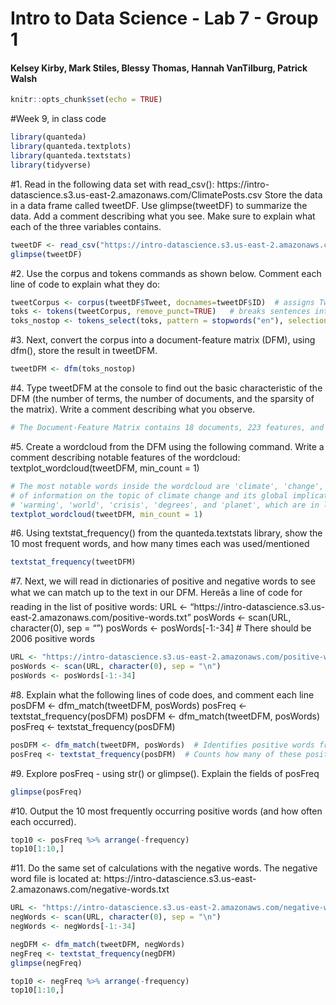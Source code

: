 # Intro to Data Science - Lab 7 - Group 1
#### Kelsey Kirby, Mark Stiles, Blessy Thomas, Hannah VanTilburg, Patrick Walsh

```{r setup, include=FALSE}
knitr::opts_chunk$set(echo = TRUE)
```

#Week 9, in class code
```{r}
library(quanteda)
library(quanteda.textplots)
library(quanteda.textstats)
library(tidyverse)
```

#1. Read in the following data set with read_csv(): https://intro-datascience.s3.us-east-2.amazonaws.com/ClimatePosts.csv Store the data in a data frame called tweetDF. Use glimpse(tweetDF) to summarize the data. Add a comment describing what you see. Make sure to explain what each of the three variables contains. 
```{r}
tweetDF <- read_csv("https://intro-datascience.s3.us-east-2.amazonaws.com/ClimatePosts.csv")
glimpse(tweetDF)
```

 
#2. Use the corpus and tokens commands as shown below. Comment each line of code to explain what they do: 
```{r}
tweetCorpus <- corpus(tweetDF$Tweet, docnames=tweetDF$ID)  # assigns Tweet text data into a list
toks <- tokens(tweetCorpus, remove_punct=TRUE)   # breaks sentences into tokens, removes punctuation
toks_nostop <- tokens_select(toks, pattern = stopwords("en"), selection = "remove")   # removes stopwords
```

#3. Next, convert the corpus into a document-feature matrix (DFM), using dfm(), store the result in tweetDFM. 
```{r}
tweetDFM <- dfm(toks_nostop)
```

#4. Type tweetDFM at the console to find out the basic characteristic of the DFM (the number of terms, the number of documents, and the sparsity of the matrix). Write a comment describing what you observe. 
```{r}
# The Document-Feature Matrix contains 18 documents, 223 features, and 0 docvars. The features are 93.2% sparse.
```
  

#5. Create a wordcloud from the DFM using the following command. Write a comment describing notable features of the wordcloud: textplot_wordcloud(tweetDFM, min_count = 1) 
```{r}
# The most notable words inside the wordcloud are 'climate', 'change', and 'global', which suggests that this corpus contains a lot
# of information on the topic of climate change and its global implications. The second tier of words inside the wordcloud include 'water',
# 'warming', 'world', 'crisis', 'degrees', and 'planet', which are in line with the main topic.
textplot_wordcloud(tweetDFM, min_count = 1)
```


#6. Using textstat_frequency() from the quanteda.textstats library, show the 10 most frequent words, and how many times each was used/mentioned
```{r}
textstat_frequency(tweetDFM)
```


#7. Next, we will read in dictionaries of positive and negative words to see what we can match up to the text in our DFM. Hereâs a line of code for reading in the list of positive words: 
URL <- "https://intro-datascience.s3.us-east-2.amazonaws.com/positive-words.txt" 
posWords <- scan(URL, character(0), sep = "\n") 
posWords <- posWords[-1:-34] # There should be 2006 positive words 
```{r}
URL <- "https://intro-datascience.s3.us-east-2.amazonaws.com/positive-words.txt" 
posWords <- scan(URL, character(0), sep = "\n") 
posWords <- posWords[-1:-34]
```

#8. Explain what the following lines of code does, and comment each line posDFM <- dfm_match(tweetDFM, posWords) posFreq <- textstat_frequency(posDFM) 
posDFM <- dfm_match(tweetDFM, posWords) 
posFreq <- textstat_frequency(posDFM)
```{r}
posDFM <- dfm_match(tweetDFM, posWords)  # Identifies positive words from the posDFM object inside the tweetDFM object along with their index
posFreq <- textstat_frequency(posDFM)  # Counts how many of these positive words are found in the tweetDFM object
```

#9. Explore posFreq - using str() or glimpse(). Explain the fields of posFreq 
```{r}
glimpse(posFreq)
```


#10. Output the 10 most frequently occurring positive words (and how often each occurred). 
```{r}
top10 <- posFreq %>% arrange(-frequency)
top10[1:10,]
```


#11. Do the same set of calculations with the negative words. The negative word file is located at: https://intro-datascience.s3.us-east-2.amazonaws.com/negative-words.txt
```{r}
URL <- "https://intro-datascience.s3.us-east-2.amazonaws.com/negative-words.txt" 
negWords <- scan(URL, character(0), sep = "\n") 
negWords <- negWords[-1:-34]

negDFM <- dfm_match(tweetDFM, negWords)
negFreq <- textstat_frequency(negDFM)
glimpse(negFreq)
```


```{r}
top10 <- negFreq %>% arrange(-frequency)
top10[1:10,]
```

